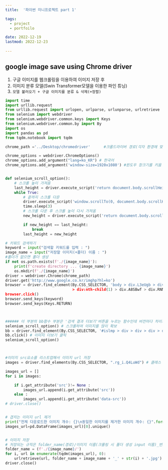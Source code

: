 ```yaml
---
title:  '파이썬 미니프로젝트 part 1'

tags:
  - project
  - portfoilo

date: 2022-12-19
lastmod: 2022-12-23
 
---
```


## google image save using Chrome driver

1. 구글 이미지를 웹크롤링을 이용하여 이미지 저장 후
2. 이미지 분류 모델(Swin Transformer모델을 이용한 파인 튜닝) 
3. `모델 불러오기 + 구글 이미지를 분류 & 삭제(+정렬)`

```python
import time
import urllib.request
from urllib.request import urlopen, urlparse, urlunparse, urlretrieve
from selenium import webdriver
from selenium.webdriver.common.keys import Keys
from selenium.webdriver.common.by import By
import os
import pandas as pd
from tqdm.notebook import tqdm

chrome_path ='../Desktop/chromedriver'      #크롬드라이버 경로(각자 환경에 맞춰 수정)

chrome_options = webdriver.ChromeOptions()
chrome_options.add_argument("lang=ko_KR") # 한국어
chrome_options.add_argument('window-size=1920x1080') #윈도우 창크기를 키움


def selenium_scroll_option():
    # 스크롤 높이 가져옴
    last_height = driver.execute_script('return document.body.scrollHeight')
    while True:
        # 끝까지 스크롤 다운
        driver.execute_script('window.scrollTo(0, document.body.scrollHeight);')
        time.sleep(3)
        # 스크롤 다운 후 스크롤 높이 다시 가져옴
        new_height = driver.execute_script('return document.body.scrollHeight')

        if new_height == last_height:
            break
        last_height = new_height
```

```python
# 키워드 검색하기
keyword = input("검색할 키워드를 입력 : ")
image_name = input("저장할 이미지(+폴더) 이름 : ")
#폴더가 없으면 폴더 생성
if not os.path.exists(f'./{image_name}'):
    print(f'create directory ... {image_name}')
    os.mkdir(f'./{image_name}')
driver = webdriver.Chrome(chrome_path)
driver.get('http://www.google.co.kr/imghp?hl=ko')
browser = driver.find_element(By.CSS_SELECTOR, 'body > div.L3eUgb > div.o3j99.ikrT4e.om7nvf > form 
                              > div:nth-child(1) > div.A8SBwf > div.RNNXgb > div > div.a4bIc > input' )
browser.click()
browser.send_keys(keyword)
browser.send_keys(Keys.RETURN)



###### 이 부분의 bb함수 부분은 '검색 결과 더보기'버튼을 누르는 함수인데 버전마다 차이가 있으니 수정해서 사용해야됩니다. 본인은 mac/ 4.6.0 사용
selenium_scroll_option() # 스크롤하여 이미지를 많이 확보
bb = driver.find_element(By.CSS_SELECTOR, '#islmp > div > div > div > div > div.gBPM8 > div.qvfT1 > div.YstHxe > input')
bb.click() # 이미지 더보기 클릭
selenium_scroll_option()



#이미지 src요소를 리스트업해서 이미지 url 저장
images = driver.find_elements(By.CSS_SELECTOR, ".rg_i.Q4LuWd") # 클래스 네임에서 공백은 .을 찍어줌

images_url = []
for i in images: 

    if i.get_attribute('src')!= None :
        images_url.append(i.get_attribute('src'))
    else :
        images_url.append(i.get_attribute('data-src'))
# driver.close()


# 겹치는 이미지 url 제거
print("전체 다운로드한 이미지 개수: {}\n동일한 이미지를 제거한 이미지 개수: {}".format(len(images_url), len(pd.DataFrame(images_url)[0].unique())))
images_url=pd.DataFrame(images_url)[0].unique()


# 이미지 저장
# 저장되는 규칙은 folder_name(경로)/이미지 이름(크롤링 시 폴더 생성 input 이름)_번호.jpg
folder_name = (f'./{image_name}/')
for i, url in enumerate(tqdm(images_url), 0): 
    urlretrieve(url, folder_name + image_name + '_' + str(i) + '.jpg')
driver.close()
```
